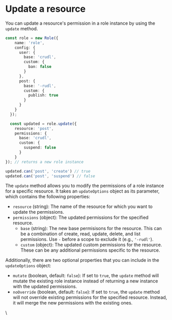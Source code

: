 # Update a resource

You can update a resource's permission in a role instance by using the `update` method.

```ts
const role = new Role({
    name: 'role',
    config: {
      user: {
        base: 'crudl',
        custom: {
          ban: false
        }
      },
      post: {
        base: '-rudl',
        custom: {
          publish: true
        }
      }
    }
  });

  const updated = role.update({
    resource: 'post',
    permissions: {
      base: 'crudl',
      custom: {
        suspend: false
      }
    }
}); // returns a new role instance

updated.can('post', 'create') // true
updated.can('post', 'suspend') // false  
```

The `update` method allows you to modify the permissions of a role instance for a specific resource. It takes an `updateOptions` object as its parameter, which contains the following properties:

* `resource` (string): The name of the resource for which you want to update the permissions.
* `permissions` (object): The updated permissions for the specified resource.
  * `base` (string): The new base permisisons for the resource. This can be a combination of create, read, update, delete, and list permissions. Use `-` before a scope to exclude it (e.g., `'-rudl'`).
  * `custom` (object): The updated custom permissions for the resource. These can be any additional permissions specific to the resource.

Additionally, there are two optional properties that you can include in the `updateOptions` object:

* `mutate` (boolean, default: `false`): If set to `true`, the `update` method will mutate the existing role instance instead of returning a new instance with the updated permissions.
* `noOverride` (boolean, default: `false`): If set to `true`, the `update` method will not override existing permissions for the specified resource. Instead, it will merge the new permissions with the existing ones.

\
